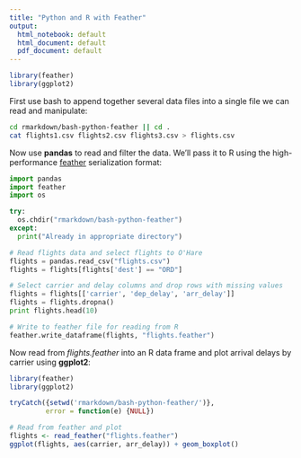 ```yaml
---
title: "Python and R with Feather"
output:
  html_notebook: default
  html_document: default
  pdf_document: default
---
```


```r
library(feather)
library(ggplot2)
```


First use bash to append together several data files into a single file we can read and manipulate:

```bash
cd rmarkdown/bash-python-feather || cd .
cat flights1.csv flights2.csv flights3.csv > flights.csv
```

Now use **pandas** to read and filter the data. We'll pass it to R using the high-performance [feather](https://blog.rstudio.org/2016/03/29/feather/) serialization format:

```python
import pandas
import feather
import os

try:
  os.chdir("rmarkdown/bash-python-feather")
except:
  print("Already in appropriate directory")

# Read flights data and select flights to O'Hare
flights = pandas.read_csv("flights.csv")
flights = flights[flights['dest'] == "ORD"]

# Select carrier and delay columns and drop rows with missing values
flights = flights[['carrier', 'dep_delay', 'arr_delay']]
flights = flights.dropna()
print flights.head(10)

# Write to feather file for reading from R
feather.write_dataframe(flights, "flights.feather")
```

Now read from *flights.feather* into an R data frame and plot arrival delays by carrier using **ggplot2**:

```r
library(feather)
library(ggplot2)

tryCatch({setwd('rmarkdown/bash-python-feather/')},
         error = function(e) {NULL})

# Read from feather and plot
flights <- read_feather("flights.feather")
ggplot(flights, aes(carrier, arr_delay)) + geom_boxplot()
```

